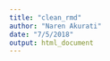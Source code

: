 ```yaml
---
title: "clean_rmd"
author: "Naren Akurati"
date: "7/5/2018"
output: html_document
---
```


```r
```